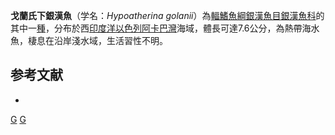 {{Speciesbox 
| status = NE
| status_system = IUCN3.1
| taxon = Hypoatherina golanii 
| authority = [[Sasaki|Sasaki]] & [[Kimura|Kimura]], 2012
| synonyms = 
}}
'''戈蘭氏下銀漢魚'''（学名：''Hypoatherina golanii''）為[[輻鰭魚綱|輻鰭魚綱]][[銀漢魚目|銀漢魚目]][[銀漢魚科|銀漢魚科]]的其中一[[種|種]]，分布於西[[印度洋|印度洋]][[以色列|以色列]][[阿卡巴灣|阿卡巴灣]]海域，體長可達7.6公分，為熱帶海水魚，棲息在沿岸淺水域，生活習性不明。

==参考文献==
*{{FishBase_species|genus=Hypoatherina|species=golanii|year=2016|month=4}}

{{Taxonbar|from=Q5796968}}

[[Category:下銀漢魚屬|G]]
[[Category:2012年描述的鱼类|G]]